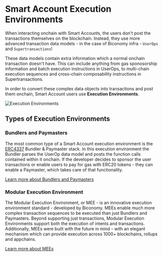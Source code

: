 # Smart Account Execution Environments

When interacting onchain with Smart Accounts, the users don't post the transactions themselves on the blockchain. Instead, 
they use more advanced transaction data models - in the case of Biconomy infra - `UserOps` and `Supertransactions`!

These data models contain extra information which a normal onchain transaction doesn't have. This can include anything
from gas sponosorship information and batch execution instructions in UserOps, to multi-chain execution sequences and
cross-chain composability instructions in Supertransactions.

In order to convert these complex data objects into transactions and post them onchain, Smart Account users use
**Execution Environments**. 

![Execution Environments](https://i.imgur.com/RzOBVwn.png)

## Types of Execution Environments

### Bundlers and Paymasters
The most common type of a Smart Account execution environment is the [ERC4337](https://erc4337.com) Bundler & Paymaster 
stack. In this execution environment the Bundler parses the UserOp data model and posts the function calls contained 
within it onchain. If the developer decides to sponsor the user transactions or enable users to pay for gas with ERC20
tokens - they can enable a Paymaster, which takes care of that functionality.

[Learn more about Bundlers and Paymasters](/explained/bundlers-paymasters.mdx)

### Modular Execution Environment
The Modular Execution Environment, or MEE - is an innovative execution environment standard - developed by Biconomy. 
MEEs enable much more complex transaction sequences to be executed than just Bundlers and Paymasters. Beyond supporting just
transactions, Modular Execution Environments support both the execution of intents and transactions. Additionally, MEEs were
built with the future in mind - with an elegant mechanism which can provide execution across 1000+ blockchains, rollups
and appchains.

[Learn more about MEEs](/explained/mee.mdx)